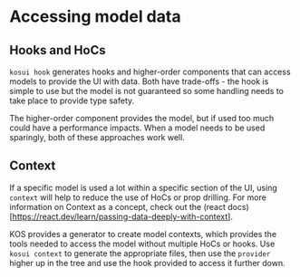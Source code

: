 
<Meta title="Foundations/7. Accessing model data" />

# Accessing model data

## Hooks and HoCs

`kosui hook` generates hooks and higher-order components that can access models to provide the UI with data. Both have trade-offs - the hook is simple to use but the model is not guaranteed so some handling needs to take place to provide type safety.

The higher-order component provides the model, but if used too much could have a performance impacts. When a model needs to be used sparingly, both of these approaches work well.

## Context

If a specific model is used a lot within a specific section of the UI, using `context` will help to reduce the use of HoCs or prop drilling. For more information on Context as a concept, check out the (react docs)[https://react.dev/learn/passing-data-deeply-with-context].

KOS provides a generator to create model contexts, which provides the tools needed to access the model without multiple HoCs or hooks. Use `kosui context` to generate the appropriate files, then use the `provider` higher up in the tree and use the hook provided to access it further down.

<Snippet name="provider@provider-example.tsx" />

<Snippet name="provider-hook@context-example.tsx" />
